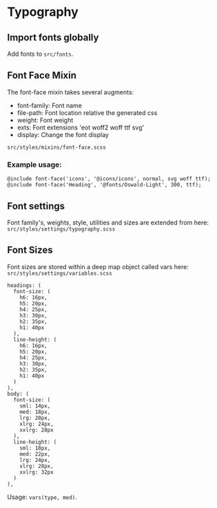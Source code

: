 
<Meta title="Documentation/Typography" />

# Typography

## Import fonts globally

Add fonts to `src/fonts`.

## Font Face Mixin

The font-face mixin takes several augments:

- font-family: Font name
- file-path: Font location relative the generated css
- weight: Font weight
- exts: Font extensions 'eot woff2 woff ttf svg'
- display: Change the font display

`src/styles/mixins/font-face.scss`

### Example usage:

```
@include font-face('icons', '@icons/icons', normal, svg woff ttf);
@include font-face('Heading', '@fonts/Oswald-Light', 300, ttf);
```

## Font settings

Font family's, weights, style, utilities and sizes are extended from here: `src/styles/settings/typography.scss`

## Font Sizes

Font sizes are stored within a deep map object called vars here: `src/styles/settings/variables.scss`

```
headings: (
  font-size: (
    h6: 16px,
    h5: 20px,
    h4: 25px,
    h3: 30px,
    h2: 35px,
    h1: 40px
  ),
  line-height: (
    h6: 16px,
    h5: 20px,
    h4: 25px,
    h3: 30px,
    h2: 35px,
    h1: 40px
  )
),
body: (
  font-size: (
    sml: 14px,
    med: 18px,
    lrg: 20px,
    xlrg: 24px,
    xxlrg: 28px
  ),
  line-height: (
    sml: 18px,
    med: 22px,
    lrg: 24px,
    xlrg: 28px,
    xxlrg: 32px
  )
),
```

Usage: `vars(type, med)`.
